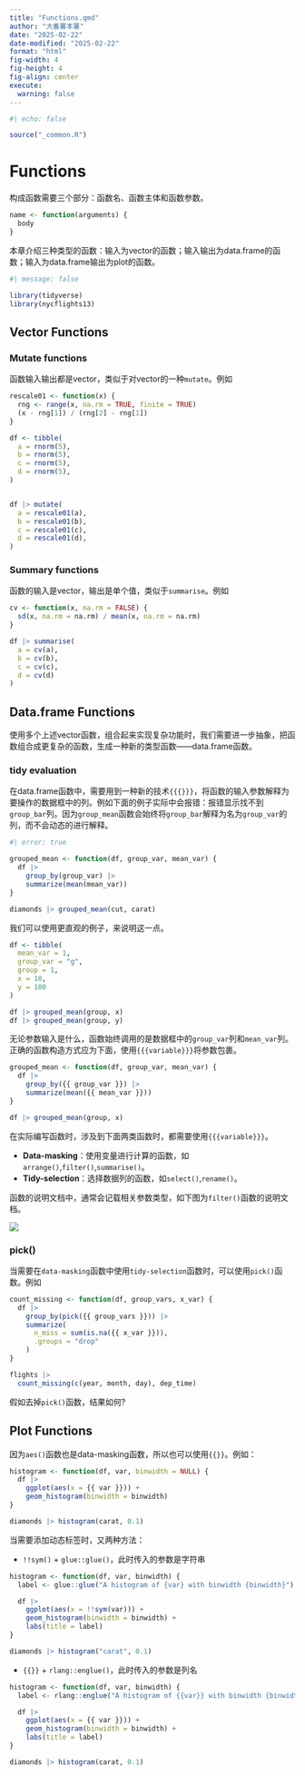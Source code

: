 ```yaml
---
title: "Functions.qmd"
author: "大番薯本薯"
date: "2025-02-22"
date-modified: "2025-02-22"
format: "html"
fig-width: 4
fig-height: 4
fig-align: center
execute:
  warning: false
---
```


```r
#| echo: false

source("_common.R")
```

# Functions

构成函数需要三个部分：函数名、函数主体和函数参数。

```r
name <- function(arguments) {
  body
}
```

本章介绍三种类型的函数：输入为vector的函数；输入输出为data.frame的函数；输入为data.frame输出为plot的函数。

```r
#| message: false

library(tidyverse)
library(nycflights13)
```

## Vector Functions

### Mutate functions

函数输入输出都是vector，类似于对vector的一种`mutate`。例如

```r
rescale01 <- function(x) {
  rng <- range(x, na.rm = TRUE, finite = TRUE)
  (x - rng[1]) / (rng[2] - rng[1])
}

df <- tibble(
  a = rnorm(5),
  b = rnorm(5),
  c = rnorm(5),
  d = rnorm(5),
)


df |> mutate(
  a = rescale01(a),
  b = rescale01(b),
  c = rescale01(c),
  d = rescale01(d),
)
```

### Summary functions

函数的输入是vector，输出是单个值，类似于`summarise`。例如

```r
cv <- function(x, na.rm = FALSE) {
  sd(x, na.rm = na.rm) / mean(x, na.rm = na.rm)
}

df |> summarise(
  a = cv(a),
  b = cv(b),
  c = cv(c),
  d = cv(d)
)
```

## Data.frame Functions

使用多个上述vector函数，组合起来实现复杂功能时，我们需要进一步抽象，把函数组合成更复杂的函数，生成一种新的类型函数——data.frame函数。

### tidy evaluation

在data.frame函数中，需要用到一种新的技术`{{{}}}`，将函数的输入参数解释为要操作的数据框中的列。例如下面的例子实际中会报错：报错显示找不到`group_bar`列。因为`group_mean`函数会始终将`group_bar`解释为名为`group_var`的列，而不会动态的进行解释。

```r
#| error: true

grouped_mean <- function(df, group_var, mean_var) {
  df |>
    group_by(group_var) |>
    summarize(mean(mean_var))
}

diamonds |> grouped_mean(cut, carat)
```

我们可以使用更直观的例子，来说明这一点。

```r
df <- tibble(
  mean_var = 1,
  group_var = "g",
  group = 1,
  x = 10,
  y = 100
)

df |> grouped_mean(group, x)
df |> grouped_mean(group, y)
```

无论参数输入是什么，函数始终调用的是数据框中的`group_var`列和`mean_var`列。正确的函数构造方式应为下面，使用`{{{variable}}}`将参数包裹。

```r
grouped_mean <- function(df, group_var, mean_var) {
  df |>
    group_by({{ group_var }}) |>
    summarize(mean({{ mean_var }}))
}

df |> grouped_mean(group, x)
```

在实际编写函数时，涉及到下面两类函数时，都需要使用`{{{variable}}}`。

-   **Data-masking**：使用变量进行计算的函数，如`arrange()`,`filter()`,`summarise()`。
-   **Tidy-selection**：选择数据列的函数，如`select()`,`rename()`。

函数的说明文档中，通常会记载相关参数类型，如下图为`filter()`函数的说明文档。

![](/image/filter.png)

### pick()

当需要在`data-masking`函数中使用`tidy-selection`函数时，可以使用`pick()`函数。例如

```r
count_missing <- function(df, group_vars, x_var) {
  df |>
    group_by(pick({{ group_vars }})) |>
    summarize(
      n_miss = sum(is.na({{ x_var }})),
      .groups = "drop"
    )
}

flights |>
  count_missing(c(year, month, day), dep_time)
```

假如去掉`pick()`函数，结果如何?

## Plot Functions

因为`aes()`函数也是data-masking函数，所以也可以使用`{{}}`。例如：

```r
histogram <- function(df, var, binwidth = NULL) {
  df |>
    ggplot(aes(x = {{ var }})) +
    geom_histogram(binwidth = binwidth)
}

diamonds |> histogram(carat, 0.1)
```

当需要添加动态标签时，又两种方法：

-   `!!sym()` + `glue::glue()`，此时传入的参数是字符串

```r

histogram <- function(df, var, binwidth) {
  label <- glue::glue("A histogram of {var} with binwidth {binwidth}")

  df |>
    ggplot(aes(x = !!sym(var))) +
    geom_histogram(binwidth = binwidth) +
    labs(title = label)
}

diamonds |> histogram("carat", 0.1)
```

-   `{{}}` + `rlang::englue()`，此时传入的参数是列名

```r
histogram <- function(df, var, binwidth) {
  label <- rlang::englue("A histogram of {{var}} with binwidth {binwidth}")

  df |>
    ggplot(aes(x = {{ var }})) +
    geom_histogram(binwidth = binwidth) +
    labs(title = label)
}

diamonds |> histogram(carat, 0.1)
```

